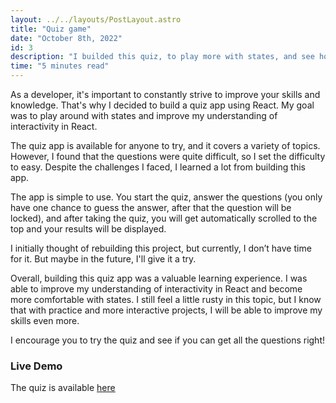 ```yaml
---
layout: ../../layouts/PostLayout.astro
title: "Quiz game"
date: "October 8th, 2022"
id: 3
description: "I builded this quiz, to play more with states, and see how it goes."
time: "5 minutes read"
---
```


As a developer, it's important to constantly strive to improve your skills and knowledge. That's why I decided to build a quiz app using React. My goal was to play around with states and improve my understanding of interactivity in React.

The quiz app is available for anyone to try, and it covers a variety of topics. However, I found that the questions were quite difficult, so I set the difficulty to easy. Despite the challenges I faced, I learned a lot from building this app.

The app is simple to use. You start the quiz, answer the questions (you only have one chance to guess the answer, after that the question will be locked), and after taking the quiz, you will get automatically scrolled to the top and your results will be displayed.

I initially thought of rebuilding this project, but currently, I don’t have time for it. But maybe in the future, I'll give it a try.

Overall, building this quiz app was a valuable learning experience. I was able to improve my understanding of interactivity in React and become more comfortable with states. I still feel a little rusty in this topic, but I know that with practice and more interactive projects, I will be able to improve my skills even more.

I encourage you to try the quiz and see if you can get all the questions right!

### Live Demo

The quiz is available [here](https://quizgame-1xt4.vercel.app/)
